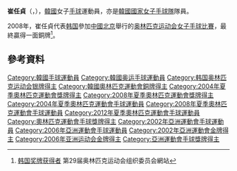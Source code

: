 {{Infobox handball biography
| name                = 崔任貞<ref>{{cite web|title=최임정 崔任貞 Choi, Im Jeong|url=http://people.sports.or.kr/servlet/PGEPersonViewSV?PERSON_NO=200402000015&SEQ=|publisher=Korea Sports Council & Korean Olympic Committee}}{{dead link|date=2017年12月 |bot=InternetArchiveBot |fix-attempted=yes }}{{ko}}</ref><br/>{{lang|ko|최임정}}
| image               = [[File:Choi_Im-Jeong.jpg|200px]] 
| fullname            = 
| nationality         = {{KOR}}
| birth_date          = {{Birth date and age|1981|2|14}}<ref name="搜狐奥运">[http://info.2008.sohu.com/Global/Athlete/228631.shtml 搜狐奥运赛事信息系统 > 资料库 > 运动员资料 > 崔任贞]{{dead link|date=2017年12月 |bot=InternetArchiveBot |fix-attempted=yes }}</ref>
| birth_place         = {{KOR}}
| height              = {{height|m=1.80}}<ref name="搜狐奥运"/>
| weight              = {{weight|kg=72}}<ref name="搜狐奥运"/>
| position            = 右卫<ref name="搜狐奥运"/>
| nickname            =
| currentclub         = 
| clubnumber          = 
| youthyears          = 
| youthclubs          = 
| years               = 
| clubs               = 
| nationalyears       = 
| nationalteam        = 
| nationalcaps(goals) = 
| title               =
| titleyears          =
| titleplace          =
| ntupdate            = 
| medaltable          = 
{{MedalCompetition|[[奧林匹克運動會|奧林匹克運動會]]}}
{{MedalSilver|[[2004年夏季奧林匹克運動會|2004年 雅典]] | [[2004年夏季奧林匹克運動會手球比賽|女子隊際]]}}{{MedalBronze  | [[2008年夏季奧林匹克運動會|2008年 北京]] | [[2008年夏季奧林匹克運動會女子手球比賽|女子隊際]]}}
}}
'''崔任貞'''（{{lang-ko|'''최임정'''}}，{{bd|1981年|2月14日}}），[[韓國|韓國]]女子[[手球|手球]]運動員，亦是[[韓國國家女子手球隊|韓國國家女子手球隊]]隊員。

2008年，崔任貞代表[[2008年夏季奥林匹克运动会韩国代表团|韩国]]參加[[中國|中國]][[北京|北京]]舉行的[[2008年夏季奥林匹克运动会|奥林匹克运动会]][[2008年夏季奧林匹克運動會女子手球比賽|女子手球比賽]]，最終贏得一面銅牌<ref>[http://ipv6.beijing2008.cn/myresults/WRM/CHI/INF/GL/92A/KOR_T.shtml 韩国奖牌获得者]{{dead link|date=2017年12月 |bot=InternetArchiveBot |fix-attempted=yes }} 第29届奥林匹克运动会组织委员会網站</ref>。

== 參考資料 ==
{{Reflist}}

{{2008年夏季奧運會韓國國家女子手球隊}}
{{2011年世界女子手球錦標賽韓國國家女子手球隊}}
{{2012年夏季奧運會韓國國家女子手球隊}}

{{Authority control}}
{{DEFAULTSORT:Choi Im-jeong}}
[[Category:韓國手球運動員|Category:韓國手球運動員]]
[[Category:韓國奥运手球運動員|Category:韓國奥运手球運動員]]
[[Category:韩国奥林匹克运动会银牌得主|Category:韩国奥林匹克运动会银牌得主]]
[[Category:韓國奧林匹克運動會銅牌得主|Category:韓國奧林匹克運動會銅牌得主]]
[[Category:2004年夏季奧林匹克運動會獎牌得主|Category:2004年夏季奧林匹克運動會獎牌得主]]
[[Category:2008年夏季奧林匹克運動會獎牌得主|Category:2008年夏季奧林匹克運動會獎牌得主]]
[[Category:2004年夏季奧林匹克運動會手球運動員|Category:2004年夏季奧林匹克運動會手球運動員]]
[[Category:2008年夏季奧林匹克運動會手球運動員|Category:2008年夏季奧林匹克運動會手球運動員]]
[[Category:2012年夏季奧林匹克運動會手球運動員|Category:2012年夏季奧林匹克運動會手球運動員]]
[[Category:奧林匹克運動會手球獎牌得主|Category:奧林匹克運動會手球獎牌得主]]
[[Category:2002年亞洲運動會手球運動員|Category:2002年亞洲運動會手球運動員]]
[[Category:2006年亞洲運動會手球運動員|Category:2006年亞洲運動會手球運動員]]
[[Category:2002年亞洲運動會金牌得主|Category:2002年亞洲運動會金牌得主]]
[[Category:2006年亚洲运动会金牌得主|Category:2006年亚洲运动会金牌得主]]
[[Category:亞洲運動會手球獎牌得主|Category:亞洲運動會手球獎牌得主]]